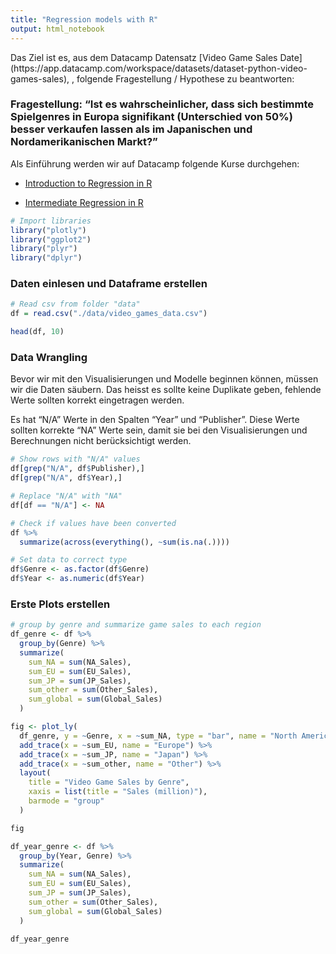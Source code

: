 ```yaml
---
title: "Regression models with R"
output: html_notebook
---
```




Das Ziel ist es, aus dem Datacamp Datensatz [Video Game Sales Date] (https://app.datacamp.com/workspace/datasets/dataset-python-video-games-sales), , folgende Fragestellung / Hypothese zu beantworten:


### Fragestellung: "Ist es wahrscheinlicher, dass sich bestimmte Spielgenres in Europa signifikant (Unterschied von 50%) besser verkaufen lassen als im Japanischen und Nordamerikanischen Markt?"


Als Einführung werden wir auf Datacamp folgende Kurse durchgehen:

- [Introduction to Regression in R](https://app.datacamp.com/learn/courses/introduction-to-regression-in-r)

- [Intermediate Regression in R](https://app.datacamp.com/learn/courses/intermediate-regression-in-r)


```r
# Import libraries
library("plotly")
library("ggplot2")
library("plyr")
library("dplyr")
```

### Daten einlesen und Dataframe erstellen

```r
# Read csv from folder "data"
df = read.csv("./data/video_games_data.csv")

head(df, 10)
```
### Data Wrangling
Bevor wir mit den Visualisierungen und Modelle beginnen können, müssen wir die Daten säubern. Das heisst es sollte keine Duplikate geben, fehlende Werte sollten korrekt eingetragen werden.

Es hat "N/A" Werte in den Spalten "Year" und "Publisher". Diese Werte sollten korrekte "NA" Werte sein, damit sie bei den Visualisierungen und Berechnungen nicht berücksichtigt werden.

```r
# Show rows with "N/A" values
df[grep("N/A", df$Publisher),]
df[grep("N/A", df$Year),]
```

```r
# Replace "N/A" with "NA"
df[df == "N/A"] <- NA
```

```r
# Check if values have been converted
df %>% 
  summarize(across(everything(), ~sum(is.na(.))))
```

```r
# Set data to correct type
df$Genre <- as.factor(df$Genre)
df$Year <- as.numeric(df$Year)
```

### Erste Plots erstellen

```r
# group by genre and summarize game sales to each region
df_genre <- df %>%
  group_by(Genre) %>%
  summarize(
    sum_NA = sum(NA_Sales),
    sum_EU = sum(EU_Sales), 
    sum_JP = sum(JP_Sales),
    sum_other = sum(Other_Sales),
    sum_global = sum(Global_Sales)
  )

fig <- plot_ly(
  df_genre, y = ~Genre, x = ~sum_NA, type = "bar", name = "North America", width = 1000, height = 800) %>% 
  add_trace(x = ~sum_EU, name = "Europe") %>%
  add_trace(x = ~sum_JP, name = "Japan") %>%
  add_trace(x = ~sum_other, name = "Other") %>%
  layout(
    title = "Video Game Sales by Genre",
    xaxis = list(title = "Sales (million)"),
    barmode = "group"
  )

fig
```

```r
df_year_genre <- df %>%
  group_by(Year, Genre) %>%
  summarize(
    sum_NA = sum(NA_Sales),
    sum_EU = sum(EU_Sales), 
    sum_JP = sum(JP_Sales),
    sum_other = sum(Other_Sales),
    sum_global = sum(Global_Sales)
  )

df_year_genre
```
```r

```

